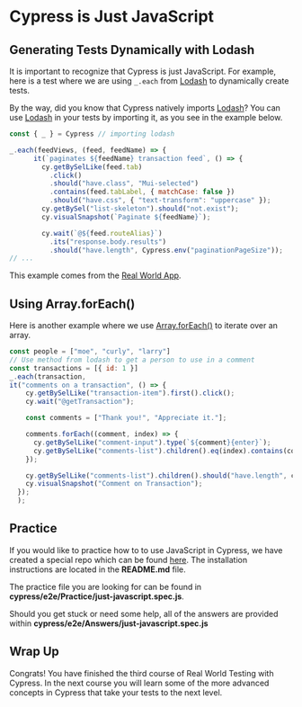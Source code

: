 # Cypress is Just JavaScript

## Generating Tests Dynamically with Lodash

It is important to recognize that Cypress is just JavaScript. For example, here is a test where we are using `_.each` from [Lodash](https://lodash.com/) to dynamically create tests.

By the way, did you know that Cypress natively imports [Lodash](https://lodash.com/)? You can use [Lodash](https://lodash.com/) in your tests by importing it, as you see in the example below.

```js
const { _ } = Cypress // importing lodash

_.each(feedViews, (feed, feedName) => {
      it(`paginates ${feedName} transaction feed`, () => {
        cy.getBySelLike(feed.tab)
          .click()
          .should("have.class", "Mui-selected")
          .contains(feed.tabLabel, { matchCase: false })
          .should("have.css", { "text-transform": "uppercase" });
        cy.getBySel("list-skeleton").should("not.exist");
        cy.visualSnapshot(`Paginate ${feedName}`);

        cy.wait(`@${feed.routeAlias}`)
          .its("response.body.results")
          .should("have.length", Cypress.env("paginationPageSize"));
// ...
```

This example comes from the [Real World App](https://github.com/cypress-io/cypress-realworld-app).

## Using Array.forEach()

Here is another example where we use [Array.forEach()](https://developer.mozilla.org/en-US/docs/Web/JavaScript/Reference/Global_Objects/Array/forEach) to iterate over an array.

```js
const people = ["moe", "curly", "larry"]
// Use method from lodash to get a person to use in a comment
const transactions = [{ id: 1 }]
_.each(transaction,
it("comments on a transaction", () => {
    cy.getBySelLike("transaction-item").first().click();
    cy.wait("@getTransaction");

    const comments = ["Thank you!", "Appreciate it."];

    comments.forEach((comment, index) => {
      cy.getBySelLike("comment-input").type(`${comment}{enter}`);
      cy.getBySelLike("comments-list").children().eq(index).contains(comment);
    });

    cy.getBySelLike("comments-list").children().should("have.length", comments.length);
    cy.visualSnapshot("Comment on Transaction");
  });
  );
```

## Practice

If you would like to practice how to to use JavaScript in Cypress, we have created a special repo which can be found [here](https://github.com/cypress-io/cypress-realworld-testing-blog). The installation instructions are located in the **README.md** file.

The practice file you are looking for can be found in **cypress/e2e/Practice/just-javascript.spec.js**.

Should you get stuck or need some help, all of the answers are provided within **cypress/e2e/Answers/just-javascript.spec.js**

## Wrap Up

Congrats! You have finished the third course of Real World Testing with Cypress. In the next course you will learn some of the more advanced concepts in Cypress that take your tests to the next level.
